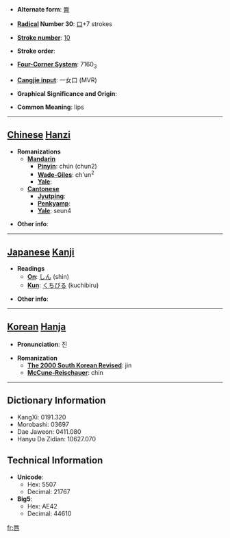 * '''Alternate form''': [[脣]]

* '''[[Wiktionary:Chinese radical index| Radical]] Number 30''': [[Wiktionary:Chinese radical index 口|口]]+7 strokes

* '''[[Wiktionary:Chinese total strokes index|Stroke number]]''': [[Wiktionary:Chinese total strokes index 10|10]]

* '''Stroke order''': 

* '''[[Wiktionary:Chinese four corner index|Four-Corner System]]''': 7160<sub>3</sub>

* '''[[Wiktionary:Chinese Cangjie index|Cangjie input]]''': 一女口 (MVR)

* '''Graphical Significance and Origin''': 

* '''Common Meaning''': lips

----

== [[Chinese]] [[Hanzi]] ==

* '''Romanizations'''
** '''[[Mandarin]]'''
*** '''[[Pinyin]]''': chún (chun2)
*** '''[[Wade-Giles]]''': ch'un<sup>2</sup>
*** '''[[Yale]]''': 
** '''[[Cantonese]]'''
*** '''[[Jyutping]]''':
*** '''[[Penkyamp]]''': 
*** '''[[Yale]]''': seun4

* '''Other info''': 

----

== [[Japanese]] [[Kanji]] ==

* '''Readings'''
** '''[[On]]''': [[しん]] (shin)
** '''[[Kun]]''': [[くちびる]] (kuchibiru)

* '''Other info''':  

----

== [[Korean]] [[Hanja]] ==

* '''Pronunciation''': 진

* '''Romanization'''
** '''[[The 2000 South Korean Revised Romanization|The 2000 South Korean Revised]]''': jin
** '''[[McCune-Reischauer]]''': chin

----

== Dictionary Information ==

* KangXi: 0191.320
* Morobashi: 03697
* Dae Jaweon: 0411.080
* Hanyu Da Zidian: 10627.070

== Technical Information ==

* '''Unicode''':
** Hex: 5507
** Decimal: 21767
* '''Big5''':
** Hex: AE42
** Decimal: 44610

[[fr:唇]]